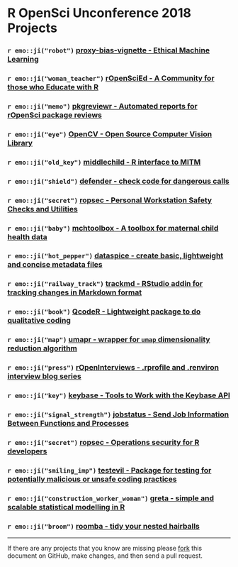 # R OpenSci Unconference 2018 Projects

### `r emo::ji("robot")` [proxy-bias-vignette - Ethical Machine Learning](https://github.com/ropenscilabs/proxy-bias-vignette)

### `r emo::ji("woman_teacher")` [rOpenSciEd - A Community for those who Educate with R](https://github.com/ropenscilabs/rOpenSciEd)

### `r emo::ji("memo")` [pkgreviewr - Automated reports for rOpenSci package reviews](https://github.com/ropenscilabs/pkgreviewr/tree/pkgtests#ropensci-2018-pkgtests-branch)

### `r emo::ji("eye")` [OpenCV - Open Source Computer Vision Library](https://github.com/ropenscilabs/opencv)

### `r emo::ji("old_key")` [middlechild - R interface to MITM](https://github.com/ropenscilabs/middlechild)

### `r emo::ji("shield")` [defender - check code for dangerous calls](https://github.com/ropenscilabs/defender)

### `r emo::ji("secret")` [ropsec - Personal Workstation Safety Checks and Utilities](https://github.com/ropenscilabs/ropsec)

### `r emo::ji("baby")` [mchtoolbox - A toolbox for maternal child health data](https://github.com/ropenscilabs/mchtoolbox)

### `r emo::ji("hot_pepper")` [dataspice - create basic, lightweight and concise metadata files](https://github.com/ropenscilabs/dataspice)

### `r emo::ji("railway_track")` [trackmd - RStudio addin for tracking changes in Markdown format](https://github.com/ropenscilabs/trackmd)

### `r emo::ji("book")`  [QcodeR - Lightweight package to do qualitative coding](https://github.com/ropenscilabs/qcoder)

### `r emo::ji("map")` [umapr - wrapper for `umap` dimensionality reduction algorithm](https://github.com/ropenscilabs/umapr)

### `r emo::ji("press")` [rOpenInterviews - .rprofile and .renviron interview blog series](https://github.com/ropenscilabs/rOpenInterviews)

### `r emo::ji("key")` [keybase - Tools to Work with the Keybase API](https://github.com/ropenscilabs/keybase)

### `r emo::ji("signal_strength")` [jobstatus - Send Job Information Between Functions and Processes](https://github.com/ropenscilabs/jobstatus)

### `r emo::ji("secret")` [ropsec - Operations security for R developers](https://github.com/ropenscilabs/ropsec)

### `r emo::ji("smiling_imp")` [testevil - Package for testing for potentially malicious or unsafe coding practices](https://github.com/ropenscilabs/testevil)

### `r emo::ji("construction_worker_woman")` [greta - simple and scalable statistical modelling in R](https://github.com/ropenscilabs/greta)

### `r emo::ji("broom")` [roomba - tidy your nested hairballs](https://github.com/ropenscilabs/roomba)

---

If there are any projects that you know are missing please
[fork](https://github.com/ropenscilabs/runconf18-projects) 
this document on GitHub, make changes, and then send a pull
request.
